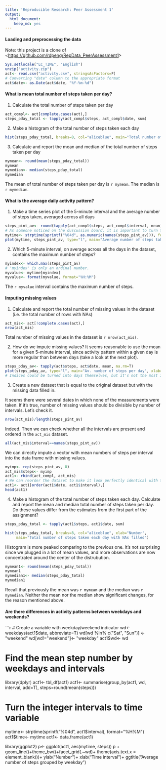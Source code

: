 ```yaml
---
title: 'Reproducible Research: Peer Assessment 1'
output:
  html_document:
    keep_md: yes
---
```



#### Loading and preprocessing the data
Note: this project is a clone of <<https://github.com/rdpeng/RepData_PeerAssessment1>>
```r
Sys.setlocale("LC_TIME", "English")
unzip("activity.zip")
act<- read.csv("activity.csv", stringsAsFactors=F)
# Converting "date" column to the appropriate format
act$date<- as.Date(act$date, "%Y-%m-%d")
```

#### What is mean total number of steps taken per day?

1. Calculate the total number of steps taken per day
```r
act_compl<- act[complete.cases(act),]
steps_pday_total <- tapply(act_compl$steps, act_compl$date, sum)
```
2. Make a histogram of the total number of steps taken each day
```r
hist(steps_pday_total, breaks=8, col="aliceblue", main="Total number of steps taken each day", xlab="Number")
```
3. Calculate and report the mean and median of the total number of steps taken per day
```r
mymean<- round(mean(steps_pday_total))
mymean
mymedian<- median(steps_pday_total)
mymedian
```
The mean of total number of steps taken per day is `r mymean`. The median is `r mymedian`.

#### What is the average daily activity pattern?

1. Make a time series plot of the 5-minute interval and the average number of steps taken, averaged across all days
```r
steps_pint_av<- round(tapply(act_compl$steps, act_compl$interval, mean))
# As someone noticed on the duscussion board, it is important to turn the integer intervals into time format to avoid artifacts on the plot.
mytime<- strptime(sprintf("%04d", as.numeric(names(steps_pint_av))), format="%H%M")
plot(mytime, steps_pint_av, type="l", main="Average number of steps taken per interval", xlab="Time", ylab="Number")
```
2. Which 5-minute interval, on average across all the days in the dataset, contains the maximum number of steps?
```r
myindex<- which.max(steps_pint_av)
# 'myindex' is only an ordinal number.
myvalue<- mytime[myindex]
myvalue<- format(myvalue, format="%H:%M")
```
The `r myvalue` interval contains the maximum number of steps.

#### Imputing missing values

1. Calculate and report the total number of missing values in the dataset (i.e. the total number of rows with NAs)
```r
act_mis<- act[!complete.cases(act),]
nrow(act_mis)
```
Total number of missing values in the dataset is `r nrow(act_mis)`.

2. How do we impute missing values? It seems reasonable to use the mean for a given 5-minute interval, since activity pattern within a given day is more regular than between days (take a look at the next plot).
```r
steps_pday_av<- tapply(act$steps, act$date, mean, na.rm=T)
plot(steps_pday_av, type="l", main="Av. number of steps per day", xlab="Day index")
# Indices could be turned into days themselves, but it's not the most important part here
```
3. Create a new dataset that is equal to the original dataset but with the missing data filled in.

It seems there were several dates in which none of the measurements were taken. If it's true, number of missing values should be divisible by number of intervals. Let's check it.
```r
nrow(act_mis)/length(steps_pint_av)
```
Indeed. Then we can check whether all the intervals are present and ordered in the `act_mis` dataset.
```r
all(act_mis$interval==names(steps_pint_av))
```
We can directly impute a vector with mean numbers of steps per interval into the data frame with missing values.
```r
myimp<- rep(steps_pint_av, 8)
act_mis$steps<- myimp
act1<- rbind(act_compl, act_mis)
# We can reorder the dataset to make it look perfectly identical with the previous one
act1<- act1[order(act1$date, act1$interval),]
head(act1)
```

4. Make a histogram of the total number of steps taken each day. Calculate and report the mean and median total number of steps taken per day. Do these values differ from the estimates from the first part of the assignment?
```r
steps_pday_total <- tapply(act1$steps, act1$date, sum)

hist(steps_pday_total, breaks=8, col="aliceblue", xlab="Number",
     main="Total number of steps taken each day with NAs filled")
```
Histogram is more peaked comparing to the previous one. It's not surprising since we plugged in a lot of mean values, and more observations are now concentrated around the center of the distrubution.
```r
mymean1<- round(mean(steps_pday_total))
mymean1
mymedian1<- median(steps_pday_total)
mymedian1
```
Recall that previously the mean was `r mymean` and the median was `r mymedian`.
Neither the mean nor the median show significant changes, for the reason mentioned above. 

#### Are there differences in activity patterns between weekdays and weekends?
```r
# Create a variable with weekday/weekend indicator
wd<- weekdays(act1$date, abbreviate=T)
wd[wd %in% c("Sat", "Sun")] <- "weekend"
wd[wd!="weekend"]<- "weekday"
act1$wd<- wd

# Find the mean step number by weekdays and intervals
library(dplyr)
act1<- tbl_df(act1)
act1<- summarise(group_by(act1, wd, interval, add=T), steps=round(mean(steps)))

# Turn the integer intervals to time variable
mytime<- strptime(sprintf("%04d", act1$interval), format="%H%M")
act1$time<- mytime
act1<- data.frame(act1)

library(ggplot2)
p<- ggplot(act1, aes(mytime, steps))
p + geom_line()+theme_bw()+facet_grid(.~wd)+
theme(axis.text.x = element_blank())+
ylab("Number")+ xlab("Time interval")+
ggtitle("Average number of steps grouped by weekday")